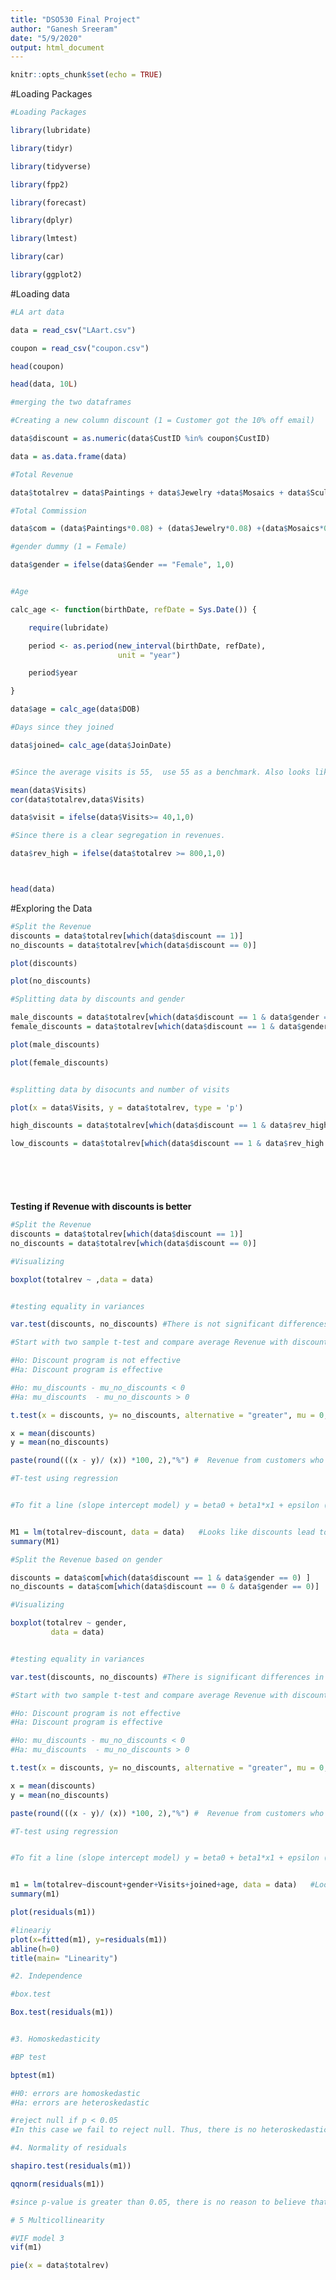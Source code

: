 ```yaml
---
title: "DSO530 Final Project"
author: "Ganesh Sreeram"
date: "5/9/2020"
output: html_document
---
```


```r
knitr::opts_chunk$set(echo = TRUE)
```

#Loading Packages

```r
#Loading Packages  

library(lubridate)

library(tidyr)

library(tidyverse)

library(fpp2)

library(forecast)

library(dplyr)

library(lmtest)

library(car)

library(ggplot2)
```


#Loading data

```r

#LA art data 

data = read_csv("LAart.csv")

coupon = read_csv("coupon.csv")

head(coupon)

head(data, 10L)

```

```r
#merging the two dataframes 

#Creating a new column discount (1 = Customer got the 10% off email)

data$discount = as.numeric(data$CustID %in% coupon$CustID) 

data = as.data.frame(data)

#Total Revenue 

data$totalrev = data$Paintings + data$Jewelry +data$Mosaics + data$Sculpture

#Total Commission 

data$com = (data$Paintings*0.08) + (data$Jewelry*0.08) +(data$Mosaics*0.12) + (data$Sculpture*0.12)

#gender dummy (1 = Female)

data$gender = ifelse(data$Gender == "Female", 1,0)


#Age 

calc_age <- function(birthDate, refDate = Sys.Date()) {

    require(lubridate)

    period <- as.period(new_interval(birthDate, refDate),
                        unit = "year")

    period$year

}

data$age = calc_age(data$DOB)

#Days since they joined 

data$joined= calc_age(data$JoinDate)


#Since the average visits is 55,  use 55 as a benchmark. Also looks like they are negatively correlated 

mean(data$Visits)
cor(data$totalrev,data$Visits)

data$visit = ifelse(data$Visits>= 40,1,0)

#Since there is a clear segregation in revenues. 

data$rev_high = ifelse(data$totalrev >= 800,1,0)



head(data)

```

#Exploring the Data

```r
#Split the Revenue 
discounts = data$totalrev[which(data$discount == 1)]
no_discounts = data$totalrev[which(data$discount == 0)]

plot(discounts)

plot(no_discounts)

#Splitting data by discounts and gender

male_discounts = data$totalrev[which(data$discount == 1 & data$gender == 0)]
female_discounts = data$totalrev[which(data$discount == 1 & data$gender == 1)]

plot(male_discounts)

plot(female_discounts)


#splitting data by disocunts and number of visits

plot(x = data$Visits, y = data$totalrev, type = 'p')

high_discounts = data$totalrev[which(data$discount == 1 & data$rev_high == 1)]

low_discounts = data$totalrev[which(data$discount == 1 & data$rev_high == 0)]







```



**Testing if Revenue with discounts is better** 
```r
#Split the Revenue 
discounts = data$totalrev[which(data$discount == 1)]
no_discounts = data$totalrev[which(data$discount == 0)]

#Visualizing 

boxplot(totalrev ~ ,data = data)


#testing equality in variances 

var.test(discounts, no_discounts) #There is not significant differences in variances 

#Start with two sample t-test and compare average Revenue with discounts and without discounts was introduced 

#Ho: Discount program is not effective
#Ha: Discount program is effective 

#Ho: mu_discounts - mu_no_discounts < 0 
#Ha: mu_discounts  - mu_no_discounts > 0 

t.test(x = discounts, y= no_discounts, alternative = "greater", mu = 0, var.equal = TRUE)

x = mean(discounts)
y = mean(no_discounts)

paste(round(((x - y)/ (x)) *100, 2),"%") #  Revenue from customers who got a disount is 5.35% less than those who did not get a discount

#T-test using regression 


#To fit a line (slope intercept model) y = beta0 + beta1*x1 + epsilon (mathematically)


M1 = lm(totalrev~discount, data = data)   #Looks like discounts lead to lower revenues
summary(M1)


```





```r

#Split the Revenue based on gender

discounts = data$com[which(data$discount == 1 & data$gender == 0) ]
no_discounts = data$com[which(data$discount == 0 & data$gender == 0)]

#Visualizing 

boxplot(totalrev ~ gender,
         data = data)


#testing equality in variances 

var.test(discounts, no_discounts) #There is significant differences in variances 

#Start with two sample t-test and compare average Revenue with discounts and without discounts was introduced 

#Ho: Discount program is not effective
#Ha: Discount program is effective 

#Ho: mu_discounts - mu_no_discounts < 0 
#Ha: mu_discounts  - mu_no_discounts > 0 

t.test(x = discounts, y= no_discounts, alternative = "greater", mu = 0, var.equal = FALSE)

x = mean(discounts)
y = mean(no_discounts)

paste(round(((x - y)/ (x)) *100, 2),"%") #  Revenue from customers who got a disount is 5.35% less than those who did not get a discount

#T-test using regression 


#To fit a line (slope intercept model) y = beta0 + beta1*x1 + epsilon (mathematically)


m1 = lm(totalrev~discount+gender+Visits+joined+age, data = data)   #Looks like discounts lead to lower revenues
summary(m1)

plot(residuals(m1))
```

```r
#lineariy
plot(x=fitted(m1), y=residuals(m1))
abline(h=0)
title(main= "Linearity")

#2. Independence 

#box.test 

Box.test(residuals(m1))


#3. Homoskedasticity 

#BP test 

bptest(m1)

#H0: errors are homoskedastic
#Ha: errors are heteroskedastic 

#reject null if p < 0.05
#In this case we fail to reject null. Thus, there is no heteroskedasticity 

#4. Normality of residuals 

shapiro.test(residuals(m1))

qqnorm(residuals(m1))

#since p-value is greater than 0.05, there is no reason to believe that the residuals are not normally distributed 

# 5 Multicollinearity

#VIF model 3 
vif(m1)

```



```r

pie(x = data$totalrev)


```










































